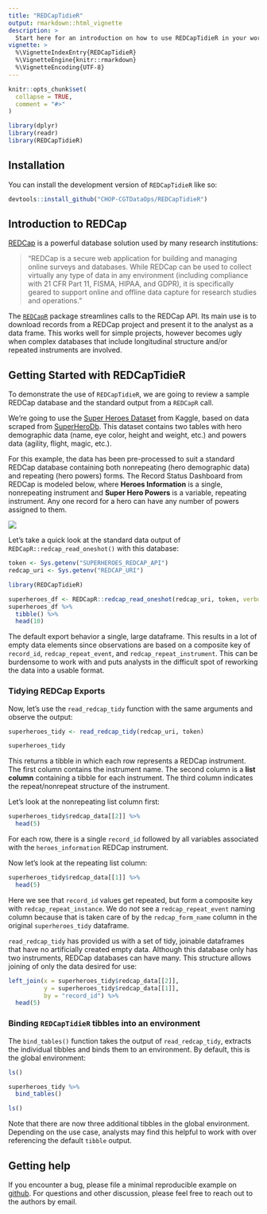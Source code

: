 ```yaml
---
title: "REDCapTidieR"
output: rmarkdown::html_vignette
description: >
  Start here for an introduction on how to use REDCapTidieR in your workflows.
vignette: >
  %\VignetteIndexEntry{REDCapTidieR}
  %\VignetteEngine{knitr::rmarkdown}
  %\VignetteEncoding{UTF-8}
---
```


```r
knitr::opts_chunk$set(
  collapse = TRUE,
  comment = "#>"
)

library(dplyr)
library(readr)
library(REDCapTidieR)
```

## Installation

You can install the development version of `REDCapTidieR` like so:

```r
devtools::install_github("CHOP-CGTDataOps/REDCapTidieR")
```

## Introduction to REDCap

[REDCap](https://www.project-redcap.org/) is a powerful database solution used by many research institutions:

> "REDCap is a secure web application for building and managing online surveys and databases. While REDCap can be used to collect virtually any type of data in any environment (including compliance with 21 CFR Part 11, FISMA, HIPAA, and GDPR), it is specifically geared to support online and offline data capture for research studies and operations."

The [`REDCapR`](https://ouhscbbmc.github.io/REDCapR/) package streamlines calls to the REDCap API. Its main use is to download records from a REDCap project and present it to the analyst as a data frame. This works well for simple projects, however becomes ugly when complex databases that include longitudinal structure and/or repeated instruments are involved.

## Getting Started with REDCapTidieR

To demonstrate the use of `REDCapTidieR`, we are going to review a sample REDCap database and the standard output from a `REDCapR` call.

We're going to use the [Super Heroes Dataset](https://www.kaggle.com/claudiodavi/superhero-set/home) from Kaggle, based on data scraped from [SuperHeroDb](https://www.superherodb.com/). This dataset contains two tables with hero demographic data (name, eye color, height and weight, etc.) and powers data (agility, flight, magic, etc.).

For this example, the data has been pre-processed to suit a standard REDCap database containing both nonrepeating (hero demographic data) and repeating (hero powers) forms. The Record Status Dashboard from REDCap is modeled below, where **Heroes Information** is a single, nonrepeating instrument and **Super Hero Powers** is a variable, repeating instrument. Any one record for a hero can have any number of powers assigned to them. 

![](record_status_dash.png)

Let's take a quick look at the standard data output of `REDCapR::redcap_read_oneshot()` with this database:

```r
token <- Sys.getenv("SUPERHEROES_REDCAP_API")
redcap_uri <- Sys.getenv("REDCAP_URI")
```

```r
library(REDCapTidieR)
```

```r
superheroes_df <- REDCapR::redcap_read_oneshot(redcap_uri, token, verbose = FALSE)$data
superheroes_df %>% 
  tibble() %>% 
  head(10)
```

The default export behavior a single, large dataframe. This results in a lot of empty data elements since observations are based on a composite key of `record_id`, `redcap_repeat_event`, and `redcap_repeat_instrument`. This can be burdensome to work with and puts analysts in the difficult spot of reworking the data into a usable format.

### Tidying REDCap Exports

Now, let's use the `read_redcap_tidy` function with the same arguments and observe the output:

```r
superheroes_tidy <- read_redcap_tidy(redcap_uri, token)

superheroes_tidy
```

This returns a tibble in which each row represents a REDCap instrument. The first column contains the instrument name. The second column is a **list column** containing a tibble for each instrument. The third column indicates the repeat/nonrepeat structure of the instrument.

Let's look at the nonrepeating list column first:

```r
superheroes_tidy$redcap_data[[2]] %>% 
  head(5)
```

For each row, there is a single `record_id` followed by all variables associated with the `heroes_information` REDCap instrument. 

Now let's look at the repeating list column:

```r
superheroes_tidy$redcap_data[[1]] %>% 
  head(5)
```

Here we see that `record_id` values get repeated, but form a composite key with `redcap_repeat_instance`. We do _not_ see a `redcap_repeat_event` naming column because that is taken care of by the `redcap_form_name` column in the original `superheroes_tidy` dataframe.

`read_redcap_tidy` has provided us with a set of tidy, joinable dataframes that have no artificially created empty data. Although this database only has two instruments, REDCap databases can have many. This structure allows joining of only the data desired for use:

```r
left_join(x = superheroes_tidy$redcap_data[[2]], 
          y = superheroes_tidy$redcap_data[[1]], 
          by = "record_id") %>% 
  head(5)
```

### Binding `REDCapTidieR` tibbles into an environment

The `bind_tables()` function takes the output of `read_redcap_tidy`, extracts the individual tibbles and binds them to an environment. By default, this is the global environment:

```r
ls()
```

```r
superheroes_tidy %>%
  bind_tables()

ls()
```

Note that there are now three additional tibbles in the global environment. Depending on the use case, analysts may find this helpful to work with over referencing the default `tibble` output.

## Getting help

If you encounter a bug, please file a minimal reproducible example on [github](https://github.com/CHOP-CGTDataOps/REDCapTidieR/issues). For questions and other discussion, please feel free to reach out to the authors by email.
